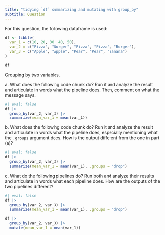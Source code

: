 ```yaml
---
title: "tidying `df` summarizing and mutating with group_by"
subtitle: Question
---
```


For this question, the following dataframe is used:

```r
df <- tibble(
  var_1 = c(10, 20, 30, 40, 50),
  var_2 = c("Pizza", "Burger", "Pizza", "Pizza", "Burger"),
  var_3 = c("Apple", "Apple", "Pear", "Pear", "Banana")
)

df
```

Grouping by two variables.

a\. What does the following code chunk do? Run it and analyze the result and articulate in words what the pipeline does. Then, comment on what the message says.

```r
#| eval: false
df |>
  group_by(var_2, var_3) |>
  summarize(mean_var_1 = mean(var_1))
```

b\. What does the following code chunk do? Run it and analyze the result and articulate in words what the pipeline does, especially mentioning what the `.groups` argument does. How is the output different from the one in part (a)?

```r
#| eval: false
df |>
  group_by(var_2, var_3) |>
  summarize(mean_var_1 = mean(var_1), .groups = "drop")
```

c\. What do the following pipelines do? Run both and analyze their results and articulate in words what each pipeline does. How are the outputs of the two pipelines different?

```r
#| eval: false
df |>
  group_by(var_2, var_3) |>
  summarize(mean_var_1 = mean(var_1), .groups = "drop")

df |>
  group_by(var_2, var_3) |>
  mutate(mean_var_1 = mean(var_1))
```
